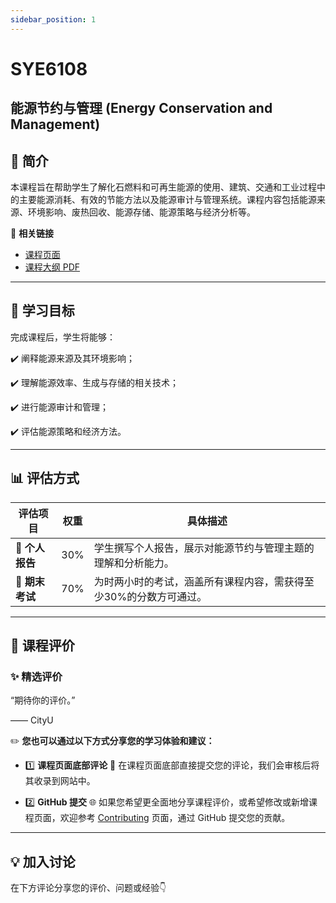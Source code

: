 ```yaml
---
sidebar_position: 1
---
```


# SYE6108
## 能源节约与管理 (Energy Conservation and Management)

## **📘 简介**
本课程旨在帮助学生了解化石燃料和可再生能源的使用、建筑、交通和工业过程中的主要能源消耗、有效的节能方法以及能源审计与管理系统。课程内容包括能源来源、环境影响、废热回收、能源存储、能源策略与经济分析等。

🔗 **相关链接**
- [课程页面](https://www.cityu.edu.hk/catalogue/pg/202526/course/SYE6108.htm)
- [课程大纲 PDF](https://www.cityu.edu.hk/catalogue/pg/202526/course/SYE6108.pdf)

---

## **🎯 学习目标**

完成课程后，学生将能够：

✔️ 阐释能源来源及其环境影响；

✔️ 理解能源效率、生成与存储的相关技术；

✔️ 进行能源审计和管理；

✔️ 评估能源策略和经济方法。

---

## **📊 评估方式**

| **评估项目**        | **权重** | **具体描述**                                                                                       |
|--------------------|---------|---------------------------------------------------------------------------------------------------|
| **📂 个人报告**      | 30%      | 学生撰写个人报告，展示对能源节约与管理主题的理解和分析能力。                                             |
| **📝 期末考试**      | 70%      | 为时两小时的考试，涵盖所有课程内容，需获得至少30%的分数方可通过。                                          |

---

## **💬 课程评价**

### ✨ **精选评价**
<div className={commentStyles.commentBox}>
    <p className={commentStyles.commentText}>
        “期待你的评价。”
    </p>
    <p className={commentStyles.commentAuthor}>—— CityU</p>
</div>

✏️ **您也可以通过以下方式分享您的学习体验和建议：**

- 1️⃣ **课程页面底部评论**
💬 在课程页面底部直接提交您的评论，我们会审核后将其收录到网站中。

- 2️⃣ **GitHub 提交**
🌐 如果您希望更全面地分享课程评价，或希望修改或新增课程页面，欢迎参考 [Contributing](/contributing) 页面，通过 GitHub 提交您的贡献。

---

## **💡 加入讨论**

在下方评论分享您的评价、问题或经验👇
<Utterances />